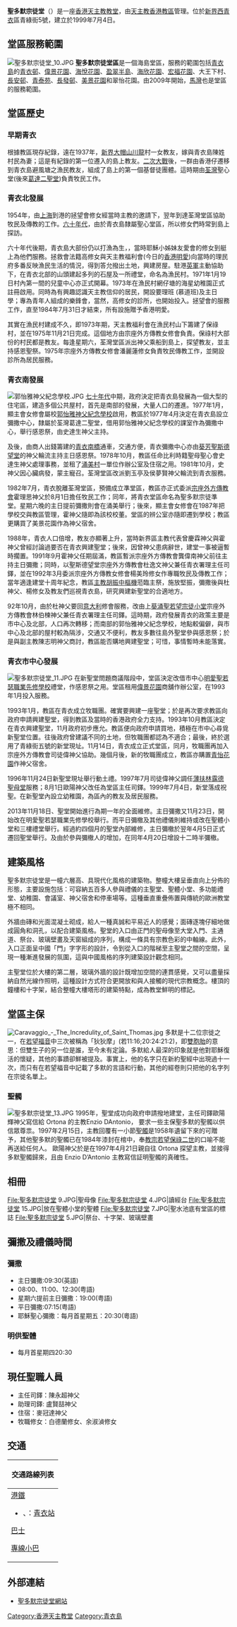 {{Infobox church
| name                 =聖多默宗徒堂
| fullname             = 天主教香港教區聖多默宗徒堂
| image                = HK St. Thomas The Apostle Church.jpg
| location             = {{HKG}}[[新界|新界]][[青衣島|青衣]]青綠街5號
| country              = {{HK}}
| denomination         = [[天主教|天主教]]
| website              = [http://www.stthomaschurch.org.hk/  聖多默宗徒堂網站]
| founded date         = 1982年：成立準堂區<br>1993年：升格為堂區<br> 1996年11月24日：聖堂地盤舉行奠基禮<br>1999年7月4日：新堂落成祝聖
| parish               =聖多默宗徒堂區（青衣）
| diocese              = [[天主教香港教區|天主教香港教區]]
}}
'''聖多默宗徒堂'''（{{lang-en|St. Thomas The Apostle Church}}）是一座[[香港|香港]][[天主教|天主教]][[教堂|教堂]]，由[[天主教香港教區|天主教香港教區]]管理。位於[[新界西|新界西]][[青衣島|青衣]]區青綠街5號，建立於1999年7月4日。

==堂區服務範圍==
[[File:聖多默宗徒堂_10.JPG|thumb]]
'''聖多默宗徒堂區'''是一個海島堂區，服務的範圍包括[[青衣島|青衣島]]的[[青衣邨|青衣邨]]、[[偉景花園_(青衣)|偉景花園]]、[[海悅花園|海悅花園]]、[[盈翠半島|盈翠半島]]、[[海欣花園|海欣花園]]、[[宏福花園|宏福花園]]、大王下村、[[長安邨|長安邨]]、[[青泰苑|青泰苑]]、[[長發邨|長發邨]]、[[美景花園|美景花園]]和翠怡花園。由2009年開始，[[馬灣|馬灣]]也是堂區的服務範圍。

==堂區歷史==
===早期青衣===
根據教區現存紀錄，遠在1937年，[[新界|新界]][[大帽山|大帽山]][[川龍|川龍]]村一女教友，嫁與青衣島陳姓村民為妻；這是有紀錄的第一位遷入的島上教友。[[二次大戰|二次大戰]]後，一群由香港仔遷移到青衣島避風塘之漁民教友，組成了島上的第一個基督徒團體。這時期由[[荃灣|荃灣]]聖心堂(後來[[葛達二聖堂|葛達二聖堂]])負責牧民工作。

===青衣北發展===
1954年，由[[上海|上海]]到港的拯望會修女經當時主教的邀請下，翌年到達荃灣堂區協助牧民及傳教的工作。[[六十年代|六十年代]]，由於青衣島隸屬聖心堂區，所以修女們時常到島上探訪。
 
六十年代後期，青衣島大部份仍以打漁為生，，當時耶穌小姊妹友愛會的修女到艇上為他們服務。拯救會法籍高修女與天主教福利會(今日的[[香港明愛|香港明愛]])向當時的理民府多番反映漁民生活的情況，得到答允撥出土地，興建房屋。駐港[[英軍|英軍]]主動協助下，在青衣北部的山頭建起多列的石屋及一所禮堂，命名為漁民村。1971年1月19日村內第一間的兒童中心亦正式開幕。1973年在漁民村網仔塘的海星幼稚園正式註冊啟用。同時為有興趣認識天主教信仰的居民，開設要理班 (慕道班)及主日學；專為青年人組成的樂鋒會，當然，高修女的診所，也開始投入。拯望會的服務工作，直至1984年7月31日才結束，所有設施贈予香港明愛。

其實在漁民村建成不久，即1973年期，天主教福利會在漁民村山下籌建了保祿村，並在1975年11月21日完成。這個地方由宗座外方傳教女修會負責。保祿村大部份的村民都是教友。每逢星期六，荃灣堂區派出神父乘船到島上，探望教友，並主持感恩聖祭。1975年宗座外方傳教女修會潘麗蓮修女負責牧民傳教工作，並開設診所為居民服務。

===青衣南發展===
[[File:郭怡雅神父紀念學校.JPG|thumb]]
[[七十年代|七十年代]]中期，政府決定把青衣島發展為一個大型的住宅區，建造多個公共屋村，首先是南部的發展，大量人口的遷進。1977年1月，顯主會女修會屬校[[郭怡雅神父紀念學校|郭怡雅神父紀念學校]]啟用，教區於1977年4月決定在青衣島設立彌撒中心，隸屬於荃灣葛達二聖堂，借用郭怡雅神父紀念學校的課室作為彌撒中心，舉行感恩祭，由史達生神父主持。

及後，由商人出錢籌建的[[青衣南橋|青衣南橋]]通車，交通方便，青衣彌撒中心亦由[[葵芳|葵芳]][[聖斯德望堂|聖斯德望堂]]的神父輪流主持主日感恩祭。1978年10月，教區任命比利時籍聖母聖心會史達生神父處理事務，並租了[[涌美村|涌美村]]一單位作辦公室及住宿之用。1981年10月，史神父因心臟病發，蒙主寵召。荃灣堂區改派劉玉亭及侯夢賢神父輪流到青衣服務。
 
1982年7月，青衣脫離荃灣堂區，預備成立準堂區，教區亦正式委派[[宗座外方傳教會|宗座外方傳教會]]霍理思神父於8月1日擔任牧民工作；同年，將青衣堂區命名為聖多默宗徒準堂。星期六晚的主日提前彌撒則會在涌美舉行；後來，顯主會女修會在1987年把學校交與教區管理，霍神父隨即為該校校董。堂區的辨公室亦隨即遷到學校；教區更購買了美景花園作為神父宿舍。

1988年，青衣人口倍增，教友亦顯著上升，當時新界區主教代表曾慶霖神父與霍神父曾經討論過要否在青衣興建聖堂；後來，因曾神父患病辭世，建堂一事被逼暫時擱置。1991年9月霍神父任期屆滿，教區暫派宗座外方傳教會龔偉南神父前往主持主日彌撒；同時，以聖斯德望堂宗座外方傳教會杜逸文神父兼任青衣署理主任司鐸，並在1992年3月委派宗座外方傳教女修會楊美玲修女作專職牧民及傳教工作；當年適逢建堂十周年紀念，教區[[主教|主教]][[胡振中|胡振中]][[樞機|樞機]]蒞臨主祭，施放堅振，彌撒後與杜神父、楊修女及教友們巡視青衣島，研究興建新聖堂的合適地方。
 
92年10月，由於杜神父要回[[意大利|意大利]]修會服務，改由上[[葵涌|葵涌]][[聖若望宗徒小堂|聖若望宗徒小堂]]宗座外方傳教會林伯楝神父兼任青衣署理主任司鐸。這時期，政府發展青衣的政策主要是市中心及北部，人口再次轉移；而南部的郭怡雅神父紀念學校，地點較偏僻，與市中心及北部的屋村較為隔涉，交通又不便利，教友多數往島外聖堂參與感恩祭；於是與副主教陳志明神父商討，教區能否購地興建聖堂；可惜，事情暫時未能落實。

===青衣市中心發展===
[[File:聖多默宗徒堂_11.JPG|thumb]]
在新聖堂問題商議階段中，堂區決定改借市中心[[明愛聖若瑟職業先修學校|明愛聖若瑟職業先修學校]]禮堂，作感恩祭之用。堂區租用[[偉景花園_(青衣)|偉景花園]]商舖作辦公室，在1993年1月投入服務。
 
1993年1月，教區在青衣成立牧職團。確實要興建一座聖堂；於是再次要求教區向政府申請興建聖堂，得到教區及當時的香港政府全力支持。1993年10月教區決定在青衣興建聖堂，11月政府初步應允。教區便向政府申請買地，積極在市中心尋覓新聖堂位置。往後政府曾建議不同的土地，但牧職團都認為不適合；最後，終於選用了青綠街五號的新堂現址。11月14日，青衣成立正式堂區，同月，牧職團再加入宗座外方傳教會司徒偉神父協助。幾個月後，新的牧職團成立，教區亦購置[[青怡花園|青怡花園]]作神父宿舍。
  
1996年11月24日新聖堂現址舉行動土禮。1997年7月司徒偉神父調任[[薄扶林|薄扶林]][[露德聖母堂|露德聖母堂]]服務；8月1日歐陽神父改任為堂區主任司鐸。1999年7月4日，新堂落成祝聖。在新聖堂內設立幼稚園，為區內的教友及居民服務。

2013年11月18日、聖堂開始進行為期一年的全面維修。主日彌撒又11月23日，開始改在明愛聖若瑟職業先修學校舉行。而平日彌橵及其他禮儀則維持或改在聖體小堂和三樓禮堂舉行。經過約四個月的聖堂內部維修，主日彌橵於翌年4月5日正式遷回聖堂舉行。及由於參與彌橵人的增加，在同年4月20日增設十二時半彌橵。

==建築風格==
聖多默宗徒堂是一幢六層高、具現代化風格的建築物。整幢大樓呈垂直向上分佈的形態，主要設施包括：可容納五百多人參與禮儀的主聖堂、聖體小堂、多功能禮堂、幼稚園、會議室、神父宿舍和停車場等。這種垂直重疊佈置與傳統的歐洲教堂極不相同。

外牆由磚和光面混凝土砌成，給人一種真誠和平易近人的感覺；面磚逐塊仔細地做成圓角和洞孔，以配合建築風格。聖堂的入口由正門的聖母像至大堂入門、主通道、祭台、玻璃壁畫及天窗組成的序列，構成一條具有宗教色彩的中軸線。此外，入口正面呈中國「門」字字形的設計，令到從入口的階梯至主聖堂之間的空間，呈現一種漸進發展的氛圍，這與中國風格的序列建築設計觀念相同。

主聖堂位於大樓的第二層，玻璃外牆的設計既增加空間的連貫感覺，又可以盡量採納自然光線作照明，這種設計方式符合更開放和與人接觸的現代宗教概念。樓頂的鐘樓和十字架，結合整幢大樓塔形的建築特點，成為教堂鮮明的標記。

==堂區主保==
[[File:Caravaggio_-_The_Incredulity_of_Saint_Thomas.jpg|thumb]]
{{main|聖多默}}
多默是十二位宗徙之一，在[[若望福音|若望福音]]中三次被稱為「狄狄摩」(若11:16;20:24:21:2)，即[[雙胞胎|雙胞胎]]的意思：但雙生子的另一位是誰，至今未有定論。多默給人最深的印象就是他對耶穌復活的懷疑，其他的事蹟卻鮮被提及。事實上，他的名字只在新約聖經中出現過十一次，而只有在若望福音中記載了多默的言語和行動，其他的經卷則只把他的名字列在宗徙名單上。

===聖髑===
[[File:聖多默宗徒堂_13.JPG|thumb]]
1995年，聖堂成功向政府申請撥地建堂，主任司鐸歐陽輝神父寫信給 Ortona 的主教Enzio DAntonio， 要求一些主保聖多默的聖髑以供信眾尊祟。1997年2月15日，主教回覆有一小節[[聖髑|聖髑]]是1958年遺留下來的可贈予，其他聖多默的聖髑已在1984年漆封在棺中，奉[[教宗|教宗]][[若望保祿二世|若望保祿二世]]的口喻不能再送給任何人。 歐陽神父於是在1997年4月21日親自往 Ortona 探望主教，並接得多默聖髑歸來，且由 Enzio D’Antonio 主教寫信証明聖髑的真確性。

==相冊==
<gallery>
File:聖多默宗徒堂 9.JPG|聖母像
File:聖多默宗徒堂 4.JPG|讀經台
File:聖多默宗徒堂 15.JPG|放在聖體小堂的聖體
File:聖多默宗徒堂 7.JPG|聖水池底有堂區的標誌
File:聖多默宗徒堂 5.JPG|祭台、十字架、玻璃壁畫
</gallery>

==彌撒及禮儀時間==
===彌撒===
*主日彌撒:09:30(英語)
*08:00、11:00、12:30(粤語)
*星期六提前主日彌撒：19:00(粤語)
*平日彌撒:07:15(粤語)
*耶穌聖心彌撒：每月首星期五：20:30(粵語)

===明供聖體===
*每月首星期四20:30

==現任聖職人員==
*主任司鐸：陳永超神父
*助理司鐸: 盧賢喆神父
*住宿：麥冠達神父
*牧職修女：白德蘭修女、余淑湞修女

==交通==
{| class="mw-collapsible mw-collapsed wikitable" style="background:white; margin: 0 auto; width: auto;"  
! 交通路線列表
|-
|
;[[港鐵|港鐵]]
*{{港鐵路線標誌|TCL}}、{{港鐵路線標誌|AEL}}：[[青衣站|青衣站]]
;[[香港巴士|巴士]]
{{九龍新界巴士簡單列表|41A|41M|41P|44}}
;[[專線小巴|專線小巴]]
{{新界專線小巴簡單列表|88|88A|88E|402S|409|409K}}
|}

==外部連結==
* [http://www.stthomaschurch.org.hk/  聖多默宗徒堂網站] {{Wayback|url=http://www.stthomaschurch.org.hk/ |date=20210425214142 }}

{{香港天主教教堂}}

[[Category:香港天主教堂|Category:香港天主教堂]]
[[Category:青衣島|Category:青衣島]]